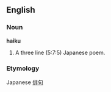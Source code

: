 ==English==
===Noun===

'''haiku'''

#A three line (5:7:5) Japanese poem.

===Etymology===
Japanese [[俳句]]